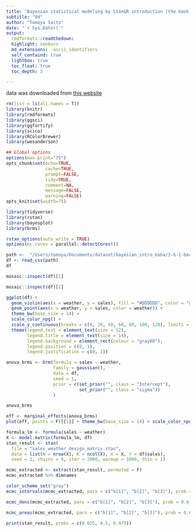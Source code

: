 ```yaml
---
title: "Bayesian statistical modeling by Stan&R introduction (the book by baba)"
subtitle: "04"
author: "Tomoya Saito"
date: "`r Sys.Date()`"
output:
  rmdformats::readthedown:
  highlight: zenburn
  md_extensions: -ascii_identifiers
  self_containd: true
  lightbox: true
  toc_float: true
  toc_depth: 3

---
```

  
data was downloaded from [this website](https://github.com/logics-of-blue/book-r-stan-bayesian-model-intro)
```r
rm(list = ls(all.names = T))
library(knitr)
library(rmdformats)
library(ggsci)
library(ggfortify)
library(scico)
library(RColorBrewer)
library(wesanderson)

## Global options
options(max.print="75")
opts_chunk$set(echo=TRUE,
               cache=TRUE,
               prompt=FALSE,
               tidy=TRUE,
               comment=NA,
               message=FALSE,
               warning=FALSE)
opts_knit$set(width=75)
```

```r
library(tidyverse)
library(rstan)
library(bayesplot)
library(brms)

rstan_options(auto_write = TRUE)
options(mc.cores = parallel::detectCores())

path <-  "/Users/tomoya/Documents/dataset/bayesian_intro_baba/3-6-1-beer-sales-3.csv"
df <- read_csv(path)
df
```
```r
mosaic::inspect(df)[1]
```

```r
mosaic::inspect(df)[2]
```

```r
ggplot(df) + 
  geom_violin(aes(x = weather, y = sales), fill = "#DDDDDD", color = "gray70", alpha = 0.5) + 
  geom_point(aes(x = weather, y = sales, color = weather)) +
  theme_bw(base_size = 14) + 
  scale_color_npg() + 
  scale_y_continuous(breaks = c(0, 20, 40, 60, 80, 100, 120), limits = c(15, 130)) +
  theme(legend.text = element_text(size = 12), 
        legend.title = element_text(size = 14), 
        legend.background = element_rect(colour = "gray80"),
        legend.position = c(0, 1),
        legend.justification = c(0, 1)) 

```

```r
anova_brms <- brm(formula = sales ~ weather, 
                  family = gaussian(),
                  data = df,
                  seed = 1,
                  prior = c(set_prior("", class = "Intercept"),
                            set_prior("", class = "sigma"))
                  )
```

```r
anova_brms
```

```r
eff <- marginal_effects(anova_brms)
plot(eff, points = F)[[1]] + theme_bw(base_size = 14) + scale_color_npg()
```

```r
formula_lm <- formula(sales ~ weather)
X <- model.matrix(formula_lm, df)
stan_result <- stan(
  file = "sales_weather_design_matrix.stan",
  data = list(N = nrow(X), K = ncol(X), X = X, Y = df$sales),
  seed = 1, chains = 4, iter = 2000, warmup = 1000, thin = 1)
```

```r
mcmc_extracted <- extract(stan_result, permuted = F)
mcmc_extracted %>% dimnames
```

```r
color_scheme_set("gray")
mcmc_intervals(mcmc_extracted, pars = c("b[1]", "b[2]", "b[3]"), prob = 0.8, prob_outer = 0.95)
```

```r
mcmc_dens(mcmc_extracted, pars = c("b[1]", "b[2]", "b[3]"), prob = 0.8, prob_outer = 0.95)
```
```r
mcmc_areas(mcmc_extracted, pars = c("b[1]", "b[2]", "b[3]"), prob = 0.6, prob_outer = 0.99)
```
```r
print(stan_result, probs = c(0.025, 0.5, 0.975))
```

